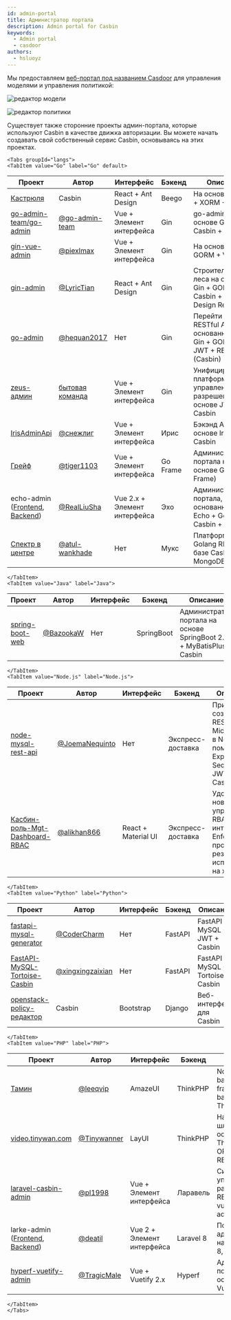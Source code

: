 ```yaml
---
id: admin-portal
title: Администратор портала
description: Admin portal for Casbin
keywords:
  - Admin portal
  - casdoor
authors:
  - hsluoyz
---
```




Мы предоставляем [веб-портал под названием Casdoor](https://casdoor.org) для управления моделями и управления политикой:

![редактор модели](https://hsluoyz.github.io/casbin/ui_model_editor.png)

![редактор политики](https://hsluoyz.github.io/casbin/ui_policy_editor.png)

Существует также сторонние проекты админ-портала, которые используют Casbin в качестве движка авторизации. Вы можете начать создавать свой собственный сервис Casbin, основываясь на этих проектах.

```mdx-code-block
<Tabs groupId="langs">
<TabItem value="Go" label="Go" default>
```

| Проект                                                                                                                    | Автор                                              | Интерфейс                    | Бэкенд   | Описание                                                                    |
| ------------------------------------------------------------------------------------------------------------------------- | -------------------------------------------------- | ---------------------------- | -------- | --------------------------------------------------------------------------- |
| [Кастрюля](https://casdoor.org)                                                                                           | Casbin                                             | React + Ant Design           | Beego    | На основе Beego + XORM + React                                              |
| [go-admin-team/go-admin](https://github.com/go-admin-team/go-admin)                                                       | [@go-admin-team](https://github.com/go-admin-team)  | Vue + Элемент интерфейса     | Gin      | go-admin На основе Gin + Casbin + GORM                                      |
| [gin-vue-admin](https://github.com/piexlmax/gin-vue-admin)                                                                | [@piexlmax](https://github.com/piexlmax)           | Vue + Элемент интерфейса     | Gin      | На основе Gin + GORM + Vue                                                  |
| [gin-admin](https://github.com/LyricTian/gin-admin)                                                                       | [@LyricTian](https://github.com/LyricTian)         | React + Ant Design           | Gin      | Строительные леса на основе Gin + GORM + Casbin + Ant Design React          |
| [go-admin](https://github.com/hequan2017/go-admin)                                                                        | [@hequan2017](https://github.com/hequan2017)       | Нет                          | Gin      | Перейти на RESTful API шлюз, основанный на Gin + GORM + JWT + RBAC (Casbin) |
| [zeus-админ](https://github.com/bullteam/zeus-admin)                                                                      | [бытовая команда](https://github.com/bullteam)     | Vue + Элемент интерфейса     | Gin      | Унифицированная платформа управления разрешениями на основе JWT + Casbin    |
| [IrisAdminApi](https://github.com/snowlyg/IrisAdminApi)                                                                   | [@снежлиг](https://github.com/snowlyg)             | Vue + Элемент интерфейса     | Ирис     | Бэкэнд API на основе Iris + Casbin                                          |
| [Грейф](https://github.com/tiger1103/gfast)                                                                               | [@tiger1103](https://github.com/tiger1103)         | Vue + Элемент интерфейса     | Go Frame | Администратор портала на основе GF (Go Frame)                               |
| echo-admin ([Frontend](https://github.com/RealLiuSha/echo-admin-ui), [Backend](https://github.com/RealLiuSha/echo-admin)) | [@RealLiuSha](https://github.com/RealLiuSha)       | Vue 2.x + Элемент интерфейса | Эхо      | Администратор портала, основанного на Echo + Gorm + Casbin + Uber-FX        |
| [Спектр в центре](https://github.com/atul-wankhade/Spec-Center)                                                           | [@atul-wankhade](https://github.com/atul-wankhade) | Нет                          | Мукс     | Платформа Golang RESTful на базе Casbin + MongoDB                           |

```mdx-code-block
</TabItem>
<TabItem value="Java" label="Java">
```

| Проект                                                         | Автор                                    | Интерфейс | Бэкенд     | Описание                                                              |
| -------------------------------------------------------------- | ---------------------------------------- | --------- | ---------- | --------------------------------------------------------------------- |
| [spring-boot-web](https://github.com/wangchengming666/spring-boot-web) | [@BazookaW](https://github.com/wangchengming666) | Нет       | SpringBoot | Администратор портала на основе SpringBoot 2.0 + MyBatisPlus + Casbin |

```mdx-code-block
</TabItem>
<TabItem value="Node.js" label="Node.js">
```

| Проект                                                                                         | Автор                                              | Интерфейс           | Бэкенд            | Описание                                                                                              |
| ---------------------------------------------------------------------------------------------- | -------------------------------------------------- | ------------------- | ----------------- | ----------------------------------------------------------------------------------------------------- |
| [node-mysql-rest-api](https://github.com/JoemaNequinto/node-mysql-rest-api)                    | [@JoemaNequinto](https://github.com/JoemaNequinto) | Нет                 | Экспресс-доставка | Прибор для создания RESTful APIs Microservice в Node.js с помощью Express, Sequelize, JWT и Casbin.   |
| [Касбин-роль-Mgt-Dashboard-RBAC](https://github.com/alikhan866/Casbin-Role-Mgt-Dashboard-RBAC) | [@alikhan866](https://github.com/alikhan866)       | React + Material UI | Экспресс-доставка | Удобное для новичка управление RBAC с интеграцией Enforcer для проверки результата исполнения на ходу |

```mdx-code-block
</TabItem>
<TabItem value="Python" label="Python">
```

| Проект                                                                                            | Автор                                                  | Интерфейс | Бэкенд  | Описание                            |
| ------------------------------------------------------------------------------------------------- | ------------------------------------------------------ | --------- | ------- | ----------------------------------- |
| [fastapi-mysql-generator](https://github.com/wxy2077/fastapi-mysql-generator)                  | [@CoderCharm](https://github.com/wxy2077)           | Нет       | FastAPI | FastAPI + MySQL + JWT + Casbin      |
| [FastAPI-MySQL-Tortoise-Casbin](https://github.com/xingxingzaixian/FastAPI-MySQL-Tortoise-Casbin) | [@xingxingzaixian](https://github.com/xingxingzaixian) | Нет       | FastAPI | FastAPI + MySQL + Tortoise + Casbin |
| [openstack-policy-редактор](https://github.com/casbin/openstack-policy-editor)                    | Casbin                                                 | Bootstrap | Django  | Веб-интерфейс для Casbin            |

```mdx-code-block
</TabItem>
<TabItem value="PHP" label="PHP">
```

| Проект                                                                                                                     | Автор                                        | Интерфейс                  | Бэкенд    | Описание                                                                   |
| -------------------------------------------------------------------------------------------------------------------------- | -------------------------------------------- | -------------------------- | --------- | -------------------------------------------------------------------------- |
| [Тамин](https://github.com/leeqvip/tadmin)                                                                                 | [@leeqvip](https://github.com/leeqvip)       | AmazeUI                    | ThinkPHP  | Non-intrusive backend framework based on ThinkPHP                          |
| [video.tinywan.com](https://github.com/Tinywan/video.tinywan.com)                                                          | [@Tinywanner](https://github.com/Tinywan)    | LayUI                      | ThinkPHP  | Надежный шлюз API, основанный на ThinkPHP5 + ORM + JWT + RBAC (Casbin)     |
| [laravel-casbin-admin](https://github.com/pl1998/laravel-casbin-admin)                                                     | [@pl1998](https://github.com/pl1998)         | Vue + Элемент интерфейса   | Ларавель  | Система управления разрешениями RBAC на основе vue-element-admin и Laravel |
| larke-admin ([Frontend](https://github.com/deatil/larke-admin-frontend), [Backend](https://github.com/deatil/larke-admin)) | [@deatil](https://github.com/deatil)         | Vue 2 + Элемент интерфейса | Laravel 8 | Портал администратора на базе Laravel 8, JWT и RBAC                        |
| [hyperf-vuetify-admin](https://github.com/TragicMale/hyperf-vuetify-admin)                                                 | [@TragicMale](https://github.com/TragicMale) | Vue + Vuetify 2.x          | Hyperf    | Администратор портала на основе Hyperf, Vuetify и Casbin                   |

```mdx-code-block
</TabItem>
</Tabs>
```
